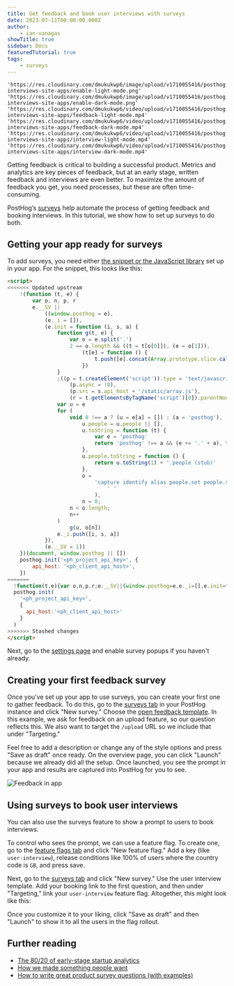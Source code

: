```yaml
---
title: Get feedback and book user interviews with surveys
date: 2023-07-11T00:00:00.000Z
author:
    - ian-vanagas
showTitle: true
sidebar: Docs
featuredTutorial: true
tags:
    - surveys
---
```


    'https://res.cloudinary.com/dmukukwp6/image/upload/v1710055416/posthog.com/contents/images/tutorials/feedback-interviews-site-apps/enable-light-mode.png'
    'https://res.cloudinary.com/dmukukwp6/image/upload/v1710055416/posthog.com/contents/images/tutorials/feedback-interviews-site-apps/enable-dark-mode.png'
    'https://res.cloudinary.com/dmukukwp6/video/upload/v1710055416/posthog.com/contents/images/tutorials/feedback-interviews-site-apps/feedback-light-mode.mp4'
    'https://res.cloudinary.com/dmukukwp6/video/upload/v1710055416/posthog.com/contents/images/tutorials/feedback-interviews-site-apps/feedback-dark-mode.mp4'
    'https://res.cloudinary.com/dmukukwp6/video/upload/v1710055416/posthog.com/contents/images/tutorials/feedback-interviews-site-apps/interview-light-mode.mp4'
    'https://res.cloudinary.com/dmukukwp6/video/upload/v1710055416/posthog.com/contents/images/tutorials/feedback-interviews-site-apps/interview-dark-mode.mp4'

Getting feedback is critical to building a successful product. Metrics and analytics are key pieces of feedback, but at an early stage, written feedback and interviews are even better. To maximize the amount of feedback you get, you need processes, but these are often time-consuming.

PostHog’s [surveys](/docs/surveys/manual) help automate the process of getting feedback and booking interviews. In this tutorial, we show how to set up surveys to do both.

## Getting your app ready for surveys

To add surveys, you need either [the snippet or the JavaScript library](/docs/integrate) set up in your app. For the snippet, this looks like this:

```html
<script>
<<<<<<< Updated upstream
    !(function (t, e) {
        var o, n, p, r
        e.__SV ||
            ((window.posthog = e),
            (e._i = []),
            (e.init = function (i, s, a) {
                function g(t, e) {
                    var o = e.split('.')
                    2 == o.length && ((t = t[o[0]]), (e = o[1])),
                        (t[e] = function () {
                            t.push([e].concat(Array.prototype.slice.call(arguments, 0)))
                        })
                }
                ;((p = t.createElement('script')).type = 'text/javascript'),
                    (p.async = !0),
                    (p.src = s.api_host + '/static/array.js'),
                    (r = t.getElementsByTagName('script')[0]).parentNode.insertBefore(p, r)
                var u = e
                for (
                    void 0 !== a ? (u = e[a] = []) : (a = 'posthog'),
                        u.people = u.people || [],
                        u.toString = function (t) {
                            var e = 'posthog'
                            return 'posthog' !== a && (e += '.' + a), t || (e += ' (stub)'), e
                        },
                        u.people.toString = function () {
                            return u.toString(1) + '.people (stub)'
                        },
                        o =
                            'capture identify alias people.set people.set_once set_config register register_once unregister opt_out_capturing has_opted_out_capturing opt_in_capturing reset isFeatureEnabled onFeatureFlags getFeatureFlag getFeatureFlagPayload reloadFeatureFlags group updateEarlyAccessFeatureEnrollment getEarlyAccessFeatures getActiveMatchingSurveys getSurveys getNextSurveyStep'.split(
                                ' '
                            ),
                        n = 0;
                    n < o.length;
                    n++
                )
                    g(u, o[n])
                e._i.push([i, s, a])
            }),
            (e.__SV = 1))
    })(document, window.posthog || [])
    posthog.init('<ph_project_api_key>', {
        api_host: '<ph_client_api_host>',
    })
=======
  !function(t,e){var o,n,p,r;e.__SV||(window.posthog=e,e._i=[],e.init=function(i,s,a){function g(t,e){var o=e.split(".");2==o.length&&(t=t[o[0]],e=o[1]),t[e]=function(){t.push([e].concat(Array.prototype.slice.call(arguments,0)))}}(p=t.createElement("script")).type="text/javascript",p.async=!0,p.src=s.api_host+"/static/array.js",(r=t.getElementsByTagName("script")[0]).parentNode.insertBefore(p,r);var u=e;for(void 0!==a?u=e[a]=[]:a="posthog",u.people=u.people||[],u.toString=function(t){var e="posthog";return"posthog"!==a&&(e+="."+a),t||(e+=" (stub)"),e},u.people.toString=function(){return u.toString(1)+".people (stub)"},o="capture identify alias people.set people.set_once set_config register register_once unregister opt_out_capturing has_opted_out_capturing opt_in_capturing reset isFeatureEnabled onFeatureFlags getFeatureFlag getFeatureFlagPayload reloadFeatureFlags group updateEarlyAccessFeatureEnrollment getEarlyAccessFeatures getActiveMatchingSurveys getSurveys getNextSurveyStep".split(" "),n=0;n<o.length;n++)g(u,o[n]);e._i.push([i,s,a])},e.__SV=1)}(document,window.posthog||[]);
  posthog.init(
    '<ph_project_api_key>',
    {
      api_host:'<ph_client_api_host>'
    }
  )
>>>>>>> Stashed changes
</script>
```

Next, go to the [settings page](https://us.posthog.com/settings/project-surveys) and enable survey popups if you haven't already.

<ProductScreenshot imageLight={enableLight} imageDark={enableDark} classes="rounded" alt="Enable surveys" />

## Creating your first feedback survey

Once you’ve set up your app to use surveys, you can create your first one to gather feedback. To do this, go to the [surveys tab](https://app.posthog.com/surveys) in your PostHog instance and click "New survey." Choose the [open feedback template](/templates/in-app-feedback-survey). In this example, we ask for feedback on an upload feature, so our question reflects this. We also want to target the `/upload` URL so we include that under "Targeting."

<ProductVideo
    videoLight={feedbackLight}
    videoDark={feedbackDark}
    classes="rounded"
    alt="Creating the feedback survey"
/>

Feel free to add a description or change any of the style options and press "Save as draft" once ready. On the overview page, you can click "Launch" because we already did all the setup. Once launched, you see the prompt in your app and results are captured into PostHog for you to see.

![Feedback in app](../images/tutorials/feedback-interviews-site-apps/feedback-app.png)

## Using surveys to book user interviews

You can also use the surveys feature to show a prompt to users to book interviews.

To control who sees the prompt, we can use a feature flag. To create one, go to the [feature flags tab](https://app.posthog.com/feature_flags) and click "New feature flag." Add a key (like `user-interview`), release conditions like 100% of users where the country code is `GB`, and press save.

Next, go to the [surveys tab](https://app.posthog.com/surveys) and click "New survey." Use the user interview template. Add your booking link to the first question, and then under "Targeting," link your `user-interview` feature flag. Altogether, this might look like this:

<ProductVideo videoLight={interviewLight} videoDark={interviewDark} classes="rounded" alt="Interview survey" />

Once you customize it to your liking, click "Save as draft" and then "Launch" to show it to all the users in the flag rollout.

## Further reading

-   [The 80/20 of early-stage startup analytics](/blog/early-stage-analytics)
-   [How we made something people want](/blog/making-something-people-want)
-   [How to write great product survey questions (with examples)](/blog/product-survey-questions)
